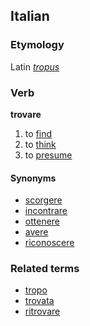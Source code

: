 ==Italian==
===Etymology===
Latin ''[[tropus]]''
===Verb===
'''trovare'''

# to [[find]]
# to [[think]]
# to [[presume]]

====Synonyms====
*[[scorgere]]
*[[incontrare]]
*[[ottenere]]
*[[avere]]
*[[riconoscere]]

===Related terms===
*[[tropo]]
*[[trovata]]
*[[ritrovare]]